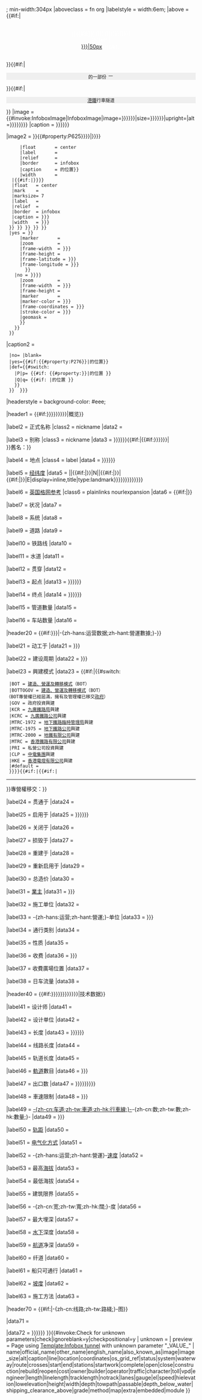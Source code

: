 <includeonly>{{Infobox
|bodyclass   = vcard
|bodystyle = width:{{#if:{{{模板寬度|}}}|{{{模板寬度}}}|304px}}; min-width:304px
|aboveclass  = fn org
|labelstyle  = width:6em;
|above       = {{#if:{{{隧道標誌|}}}{{{快速公路|}}}|<div style="background: {{#if:{{{快速公路|}}}|#458964|#285c9f}}; color: white; text-align: center; padding:2.5px;">}}{{#if:{{{英文隧道名稱|{{{name_en|{{{engname|{{{english_name|}}}}}}}}}}}}|{{lang|en|{{{英文隧道名稱|{{{name_en|{{{engname|{{{english_name|}}}}}}}}}}}}}}<br>}}{{If empty|{{{name|}}}|{{{Name|}}}|{{{中文隧道名稱|}}}|{{PAGENAMEBASE}}}}{{#if:{{{隧道標誌|}}}|<br>[[{{{隧道標誌|}}}|50px]]}}{{#if:{{{隧道標誌|}}}{{{快速公路|}}}|</div>}}{{#if:{{{隸屬幹線|}}}|<div style="text-align: center; background: #EFEFEF; font-size: 12px;">{{香港幹線標誌|{{{隸屬幹線}}}|size=16px|type=S}}的一部份 [[File:HK Tunnel black no box.svg|16px|一般香港隧道（道路）]]</div>}}{{#if:{{{港鐵隧道|}}}|<div style="text-align: center;background: #EFEFEF; font-size: 12px;">[[港鐵]]{{{港鐵路綫|}}}行車隧道</div>}}
|image       = {{#invoke:InfoboxImage|InfoboxImage|image={{{image|{{{Image|{{{圖片|}}}}}}}}}|size={{{image_size|{{{image_width|{{{圖片寬度|250px}}}}}}}}}|upright={{{image_upright|1.1}}}|alt={{{image_alt|{{{圖片註釋|{{{圖片註解|}}}}}}}}}}}
|caption     = {{{caption|{{{ImageTitle|{{{圖片說明|}}}}}}}}}

|image2      = {{yesno|{{{mapframe|no}}}
  |no = {{yesno|{{{map_image|no}}}
    |yes = {{#invoke:InfoboxImage|InfoboxImage|image={{{image_map|}}}|size={{{image_map_width|}}}|upright={{{image_map_upright|1.1}}}|alt={{{image_map_alt|}}}}}
    |no = {{#if:{{both|{{{location_map|}}}|{{{coordinates|{{{坐标|{{{座標|}}}}}}}}}{{#property:P625}}}}|{{Location map|{{{location_map}}}
      |alt         = {{{map_alt|}}}
      |coordinates = {{{coordinates|{{{坐标|{{{座標|}}}}}}}}}
      |float       = center
      |label       = {{if empty| {{{map dot label|}}}|{{{map_dot_label|}}} }}
      |relief      = {{{relief|}}}
      |border      = infobox
      |caption     = {{If empty|{{{map_caption|}}}|{{#invoke:Location map|data|{{{location_map}}}|name}}的位置}}
      |width       = {{{map_size|}}}
   |{{#if:{{{pushpin_map|}}}|{{Location map|{{{pushpin_map|}}}
   |alt     = {{{pushpin_map_alt|}}}
   |coordinates = {{{coordinates|{{{坐标|{{{座標|}}}}}}}}}
   |float   = center
   |mark    = {{{map_dot_mark|Red pog.svg}}}
   |marksize= 7
   |label   = {{{pushpin_label|}}}
   |relief  = {{{pushpin_relief|}}}
   |border  = infobox
   |caption = {{{pushpin_map_caption|{{{pushpin_mapcaption|}}}}}}
   |width   = {{{pushpin_map_size|{{{pushpin_mapsize|}}}}}}
  }} }} }} }} }}
  |yes = {{yesno|{{{maplink|no}}}
    |yes = {{Maplink
      |frame        = yes
      |plain        = yes
      |frame-align  = center
      |type         = {{{maplink_type|}}}
      |id           = {{{id|}}}
      |from         = {{{maplink_from|}}}
      |coord        = {{{coordinates|{{{坐标|{{{座標|}}}}}}}}}
      |marker       = {{{mapframe-marker|}}}
      |zoom         = {{{mapframe-zoom|}}}
      |frame-width  = {{{mapframe-width|{{{map_size|}}}}}}
      |frame-height = {{{mapframe-height|}}}
      |frame-latitude = {{{frame-latitude|{{{frame-lat|}}}}}}
      |frame-longitude = {{{frame-longitude|{{{frame-long|}}}}}}
        }}
    |no = {{Infobox mapframe
      |id           = {{{id|}}}
      |coord        = {{{coordinates|{{{坐标|{{{座標|}}}}}}}}}
      |zoom         = {{{mapframe-zoom|}}}
      |frame-width  = {{{mapframe-width|{{{map_size|}}}}}}
      |frame-height = {{{mapframe-height|}}}
      |marker       = {{{mapframe-marker|}}}
      |marker-color = {{{mapframe-marker-color|{{{mapframe-marker-colour|}}}}}}
      |frame-coordinates = {{{mapframe-coordinates|{{{mapframe-coord|}}}}}}
      |stroke-color = {{{mapframe-stroke-color|{{{mapframe-stroke-colour|}}}}}}
      |geomask = {{yesno|{{{mapframe-geomask|}}}
        |no= |blank=<!-- no geomask -->
        |yes=P276<!-- Location (P276) from Wikidata -->
        |def={{{mapframe-geomask|}}}<!-- User-supplied P- or Q-number -->
        }}
      }}
    }}
  }}
|caption2    = {{{map_caption| {{yesno|{{{mapframe-geomask|}}}
  |no= |blank=<!-- no geomask -->
  |yes={{#if:{{#property:P276}}|{{wikidata|property|{{{id|}}}|P276}}的位置}}
  |def={{#switch:{{Str left|{{{mapframe-geomask|}}}|1}}
    |P|p= {{#if: {{#property:{{{mapframe-geomask|}}}}}|{{wikidata|property|{{{id|}}}|{{{mapframe-geomask|}}}}}的位置 }}
    |Q|q= {{#if: {{Label|{{{mapframe-geomask|}}}}}|{{Label|{{{mapframe-geomask|}}}}}的位置 }}
    }}<!-- end #switch -->
  }}<!-- end yesno --> }}}<!-- end map_caption param -->

|headerstyle = background-color: #eee;

|header1 = {{#if:{{{line|}}}{{{locale|{{{location|}}}}}}{{{coordinates|}}}{{{os_grid_ref|}}}{{{status|}}}{{{system|}}}{{{waterway|}}}{{{route|}}}{{{start|{{{Start|}}}}}}{{{end|{{{End|}}}}}}{{{stations|}}}|概览}}

|label2 = 正式名称
|class2 = nickname
|data2 = {{{official_name|}}}

|label3 = 别称
|class3 = nickname
|data3 = {{{other_name|{{{also_known_as|{{{ANAME|}}}}}}}}}{{#if:{{{隧道舊名資料|}}}|{{#if:{{{other_name|{{{also_known_as|{{{ANAME|}}}}}}}}}|<br>}}舊名：{{{隧道舊名資料|}}}}}

|label4 = 地点
|class4 = label
|data4 = {{{locale|{{{location|{{{所在地區|}}}}}}}}}

|label5 = [[地理坐标系|经纬度]]
|data5 = {{{coordinates|{{{坐标|{{{座標|{{#if:{{{經度|}}}{{{緯度|}}}|{{Coord|{{{緯度}}}|{{#if:{{{緯度分|}}}|{{{緯度分}}}}}|{{#if:{{{緯度秒|}}}|{{{緯度秒}}}}}|N|{{{經度}}}|{{#if:{{{經度分|}}}|{{{經度分}}}}}|{{#if:{{{經度秒|}}}|{{{經度秒}}}}}|E|display=inline,title|type:landmark}}}}}}}}}}}}}

|label6 = [[英國國家格網參考系統|英国格网参考]]
|class6 = plainlinks nourlexpansion
|data6 = {{#if:{{{os_grid_ref|}}}|{{gbmaprim|{{{os_grid_ref}}}|{{{os_grid_ref}}}}}}}

|label7 = 状况
|data7 = {{{status|}}}

|label8 = 系统
|data8 = {{{system|}}}

|label9 = 道路
|data9 = {{{route|}}}

|label10 = 铁路线
|data10 = {{{line|}}}

|label11 = 水道
|data11 = {{{waterway|}}}

|label12 = 贯穿
|data12 = {{{crosses|}}}

|label13 = 起点
|data13 = {{{start|{{{Start|{{{起點|}}}}}}}}}

|label14 = 终点
|data14 = {{{end|{{{End|{{{終點|}}}}}}}}}

|label15 = 管道數量
|data15 = {{{管道數量|}}}

|label16 = 车站数量
|data16 = {{{stations|}}}

|header20 = {{#if:{{{startwork|}}}{{{open|{{{Open|}}}}}}{{{close|}}}{{{construction|}}}{{{rebuilt|}}}{{{reopen|}}}{{{owner|}}}{{{operator|}}}{{{traffic|}}}{{{character|}}}{{{toll|}}}{{{vpd|}}}|-{zh-hans:运营数据;zh-hant:營運數據;}-}}

|label21 = 动工于
|data21 = {{{startwork|{{{隧道動工日期|}}}}}}

|label22 = 建设周期
|data22 = {{{construction|{{{隧道興建計劃|}}}}}}

|label23 = 興建模式
|data23 = {{#if:{{{興建模式|}}}|{{#switch:{{{興建模式}}}
  |BOT = [[BOT模式|建造、營運及轉移模式]]（BOT）
  |BOTTOGOV = [[BOT模式|建造、營運及轉移模式]]（BOT）<br>（BOT專營權已經屆滿，擁有及管理權已移交[[香港特別行政區政府|政府]]）
  |GOV = 政府投資興建
  |KCR = [[九廣鐵路局]]興建
  |KCRC = [[九廣鐵路公司]]興建
  |MTRC-1972 = [[港鐵公司|地下鐵路臨時管理局]]興建
  |MTRC-1975 = [[港鐵公司|地下鐵路公司]]興建
  |MTRC-2000 = [[港鐵公司|地鐵有限公司]]興建
  |MTRC = [[港鐵公司|香港鐵路有限公司]]興建
  |PRI = 私營公司投資興建
  |CLP = [[中華電力|中電集團]]興建
  |HKE = [[香港電燈|香港電燈有限公司]]興建
  |#default = {{{興建模式}}}
  }}}}{{#if:{{{專營權|}}}|{{#if:{{{興建模式|}}}|<hr>}}專營權移交：{{{專營權|}}}}}

|label24 = 贯通于
|data24 = {{{complete|}}}

|label25 = 启用于
|data25 = {{{open|{{{Open|{{{通車日期|}}}}}}}}}

|label26 = 关闭于
|data26 = {{{close|}}}

|label27  = 损毁于
|data27   = {{{collapsed|}}}

|label28 = 重建于
|data28 = {{{rebuild|}}}

|label29 = 重新启用于
|data29 = {{{reopen|}}}

|label30 = 总造价
|data30 = {{{cost|}}}

|label31 = [[業主]]
|data31 = {{{owner|{{{擁有人|}}}}}}

|label32 = 施工单位
|data32 = {{{builder|}}}

|label33 = -{zh-hans:运营;zh-hant:營運;}-单位
|data33 = {{{operator|{{{管理機構|}}}}}}

|label34 = 通行类别
|data34 = {{{traffic|}}}

|label35 = 性质
|data35 = {{{character|}}}

|label36 = 收费
|data36 = {{{toll|{{{收費|}}}}}}

|label37 = 收費廣場位置
|data37 = {{{收費廣場位置|}}}

|label38 = 日车流量
|data38 = {{{vpd|}}}

|header40 = {{#if:{{{engineer|}}}{{{length|{{{Long|}}}}}}{{{linelength|}}}{{{tracklength|}}}{{{notrack|}}}{{{exit|{{{exits|{{{Exit|{{{Exits|}}}}}}}}}}}}{{{speed_limit|}}}{{{lanes|}}}{{{gauge|}}}{{{el|}}}{{{speed|}}}{{{hielevation|}}}{{{lowelevation|}}}{{{height|}}}{{{width|}}}{{{depth|}}}{{{towpath|}}}{{{passable|}}}{{{grade|}}}|技术数据}}

|label41 = 设计师
|data41 = {{{designer|}}}

|label42 = 设计单位
|data42 = {{{engineer|}}}

|label43 = 长度
|data43 = {{{length|{{{Long|{{{路段總長度|}}}}}}}}}

|label44 = 线路长度
|data44 = {{{linelength|}}}

|label45 = 轨道长度
|data45 = {{{tracklength|}}}

|label46 = [[鐵路軌道|軌道]]數目
|data46 = {{{notrack|{{{軌道數目|}}}}}}

|label47 = 出口数
|data47 = {{{exit|{{{exits|{{{Exit|{{{Exits|}}}}}}}}}}}}

|label48 = 車速限制
|data48 = {{{speed_limit|{{{車速限制|}}}}}}

|label49 = [[車道|-{zh-cn:车道;zh-tw:車道;zh-hk:行車線;}-]]-{zh-cn:数;zh-tw:數;zh-hk:數量;}-
|data49 = {{{lanes|{{{行車線數量|}}}}}}

|label50 = [[轨距]]
|data50 = {{{gauge|}}}

|label51 = [[電氣化鐵路|电气化方式]]
|data51 = {{{el|}}}

|label52 = -{zh-hans:运营;zh-hant:營運}-[[速度]]
|data52 = {{{speed|}}}

|label53 = 最高[[海拔]]
|data53 = {{{hielevation|}}}

|label54 = 最低海拔
|data54 = {{{lowelevation|}}}

|label55 = 建筑限界
|data55 = {{{height|}}}

|label56 = -{zh-cn:宽;zh-tw:寬;zh-hk:闊;}-度
|data56 = {{{width|}}}

|label57 = 最大埋深
|data57 = {{{depth|}}}

|label58 = [[水位|水下]]深度
|data58 = {{{depth_below_water|}}}

|label59 = [[水道|航道]]净深
|data59 = {{{shipping_clearance_above|}}}

|label60 = 纤道
|data60 = {{{towpath|}}}

|label61 = 船只可通行
|data61 = {{{passable|}}}

|label62 = [[坡度]]
|data62 = {{{grade|}}}

|label63  = 施工方法
|data63   = {{{method|}}}

|header70 = {{#if:{{{map|}}}|-{zh-cn:线路;zh-tw:路綫;}-图}}

|data71 = {{{map|}}}

|data72 = {{{extra|{{{embedded|{{{module|}}}}}}}}}
}}{{#invoke:Check for unknown parameters|check|ignoreblank=y|checkpositional=y
| unknown = {{main other|[[Category:Pages using infobox tunnel with unknown parameters|_VALUE_{{PAGENAME}}]]}}
| preview = Page using [[Template:Infobox tunnel]] with unknown parameter "_VALUE_"
| name|official_name|other_name|english_name|also_known_as|image|image_size|alt|caption|line|location|coordinates|os_grid_ref|status|system|waterway|route|crosses|start|end|stations|startwork|complete|open|close|construction|rebuild|reopen|cost|owner|builder|operator|traffic|character|toll|vpd|engineer|length|linelength|tracklength|notrack|lanes|gauge|el|speed|hielevation|lowelevation|height|width|depth|towpath|passable|depth_below_water|shipping_clearance_above|grade|method|map|extra|embedded|module 
}}</includeonly><noinclude>
{{Documentation}}
<!-- Add categories to the /doc subpage, interwikis go in Wikidata -->
</noinclude>